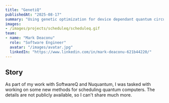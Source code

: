 ```yaml
---
title: "GenetiQ"
publishedAt: "2025-08-17"
summary: "Using genetic optimization for device dependant quantum circuit scheduling"
images:
- /images/projects/scheduleq/scheduleq.gif
team:
- name: "Mark Deaconu"
  role: "Software Engineer"
  avatar: "/images/avatar.jpg"
  linkedIn: "https://www.linkedin.com/in/mark-deaconu-621b44220/"
---
```


## Story

As part of my work with SoftwareQ and Nuquantum, I was tasked with working on some new methods for scheduling quantum computers. The details are not publicly available, so I can't share much more. 